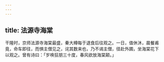 ```yaml
---
---
---
```

title: 法源寺海棠
---



干隆时，京师法源寺海棠最盛，秦大樽每于退食后往观之。一日，值休沐，晨餐甫竟，命车即往，而惧主僧见之，诧其数来也，乃不谒主僧，径赴外圃，坐海棠花下以观之。曾有诗曰：「岁唤狂朋三十度，春风欲放海棠颠。」